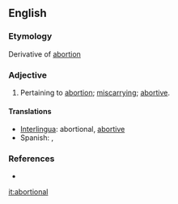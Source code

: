 ==English==
===Etymology===
Derivative of [[abortion]]

===Adjective===
{{en-adj}}
#Pertaining to [[abortion]]; [[miscarrying]]; [[abortive]].

====Translations====
* [[Interlingua]]: abortional, [[abortive]]
* Spanish: {{t+|es|abortivo|m}}, {{t-|es|abortiva|f}}

===References===
*{{R:Webster 1913}}


[[it:abortional]]